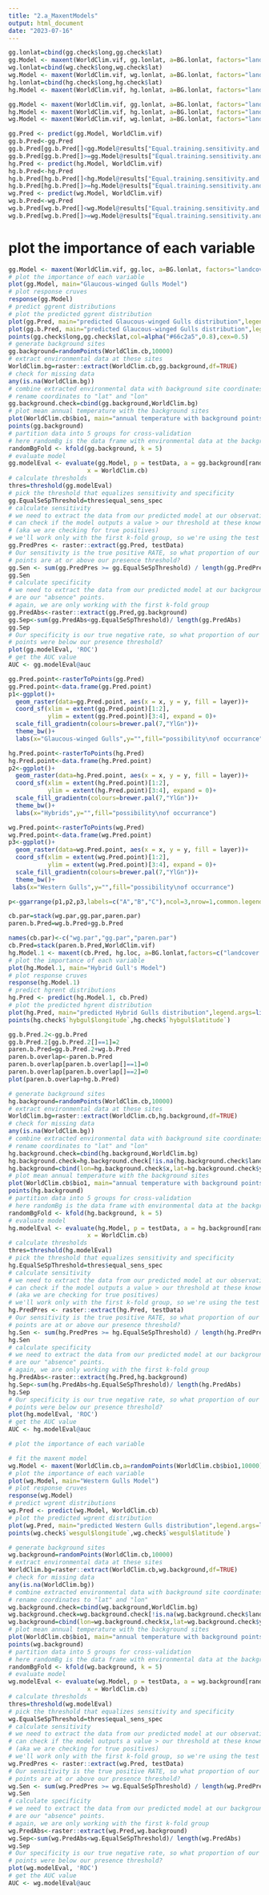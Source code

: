 ---
title: "2.a_MaxentModels"
output: html_document
date: "2023-07-16"
---
```{r maxent 10 replicates}
gg.lonlat=cbind(gg.check$long,gg.check$lat)
gg.Model <- maxent(WorldClim.vif, gg.lonlat, a=BG.lonlat, factors="landcover.type",args=c("replicates=10","responsecurves=TRUE","writeplotdata=TRUE","jackknife=TRUE"))
wg.lonlat=cbind(wg.check$long,wg.check$lat)
wg.Model <- maxent(WorldClim.vif, wg.lonlat, a=BG.lonlat, factors="landcover.type",args=c("replicates=10","responsecurves=TRUE","writeplotdata=TRUE","jackknife=TRUE"))
hg.lonlat=cbind(hg.check$long,hg.check$lat)
hg.Model <- maxent(WorldClim.vif, hg.lonlat, a=BG.lonlat, factors="landcover.type",args=c("replicates=10","responsecurves=TRUE","writeplotdata=TRUE","jackknife=TRUE"))
```

```{r maxent prediction model}
gg.Model <- maxent(WorldClim.vif, gg.lonlat, a=BG.lonlat, factors="landcover.type")
hg.Model <- maxent(WorldClim.vif, hg.lonlat, a=BG.lonlat, factors="landcover.type")
wg.Model <- maxent(WorldClim.vif, wg.lonlat, a=BG.lonlat, factors="landcover.type")
```
```{r maxent prediction}
gg.Pred <- predict(gg.Model, WorldClim.vif)
gg.b.Pred<-gg.Pred
gg.b.Pred[gg.b.Pred[]<gg.Model@results["Equal.training.sensitivity.and.specificity.Cloglog.threshold",]]=0
gg.b.Pred[gg.b.Pred[]>=gg.Model@results["Equal.training.sensitivity.and.specificity.Cloglog.threshold",]]=1
hg.Pred <- predict(hg.Model, WorldClim.vif)
hg.b.Pred<-hg.Pred
hg.b.Pred[hg.b.Pred[]<hg.Model@results["Equal.training.sensitivity.and.specificity.Cloglog.threshold",]]=0
hg.b.Pred[hg.b.Pred[]>=hg.Model@results["Equal.training.sensitivity.and.specificity.Cloglog.threshold",]]=1
wg.Pred <- predict(wg.Model, WorldClim.vif)
wg.b.Pred<-wg.Pred
wg.b.Pred[wg.b.Pred[]<wg.Model@results["Equal.training.sensitivity.and.specificity.Cloglog.threshold",]]=0
wg.b.Pred[wg.b.Pred[]>=wg.Model@results["Equal.training.sensitivity.and.specificity.Cloglog.threshold",]]=1
```

# plot the importance of each variable
```{r glaucous-winged gull maxent}

gg.Model <- maxent(WorldClim.vif, gg.loc, a=BG.lonlat, factors="landcover.type")
# plot the importance of each variable
plot(gg.Model, main="Glaucous-winged Gulls Model")
# plot response cruves
response(gg.Model)
# predict ggrent distributions
# plot the predicted ggrent distribution
plot(gg.Pred, main="predicted Glaucous-winged Gulls distribution",legend.args=list("possibility\nof occrance"))
plot(gg.b.Pred, main="predicted Glaucous-winged Gulls distribution",legend.args=list("possibility\nof occrance"))
points(gg.check$long,gg.check$lat,col=alpha("#66c2a5",0.8),cex=0.5)
# generate background sites
gg.background=randomPoints(WorldClim.cb,10000)
# extract environmental data at these sites
WorldClim.bg=raster::extract(WorldClim.cb,gg.background,df=TRUE)
# check for missing data
any(is.na(WorldClim.bg))
# combine extracted environmental data with background site coordinates
# rename coordinates to "lat" and "lon"
gg.background.check=cbind(gg.background,WorldClim.bg)
# plot mean annual temperature with the background sites
plot(WorldClim.cb$bio1, main="annual temperature with background points",legend.args=list("Celsius degree"))
points(gg.background)
# partition data into 5 groups for cross-validation
# here randomBg is the data frame with environmental data at the background sites
randomBgFold <- kfold(gg.background, k = 5)
# evaluate model
gg.modelEval <- evaluate(gg.Model, p = testData, a = gg.background[randomBgFold == 1, 1:2], 
                      x = WorldClim.cb)
# calculate thresholds
thres=threshold(gg.modelEval)
# pick the threshold that equalizes sensitivity and specificity
gg.EqualSeSpThreshold=thres$equal_sens_spec
# calculate sensitivity
# we need to extract the data from our predicted model at our observation locations so we 
# can check if the model outputs a value > our threshold at these known presence points
# (aka we are checking for true positives)
# we'll work only with the first k-fold group, so we're using the test data
gg.PredPres <- raster::extract(gg.Pred, testData)
# Our sensitivity is the true positive RATE, so what proportion of our observation 
# points are at or above our presence threshold?
gg.Sen <- sum(gg.PredPres >= gg.EqualSeSpThreshold) / length(gg.PredPres)
gg.Sen
# calculate specificity
# we need to extract the data from our predicted model at our background points, because they
# are our "absence" points.
# again, we are only working with the first k-fold group
gg.PredAbs<-raster::extract(gg.Pred,gg.background)
gg.Sep<-sum(gg.PredAbs<gg.EqualSeSpThreshold)/ length(gg.PredAbs)
gg.Sep
# Our specificity is our true negative rate, so what proportion of our background 
# points were below our presence threshold?
plot(gg.modelEval, 'ROC')
# get the AUC value
AUC <- gg.modelEval@auc

gg.Pred.point<-rasterToPoints(gg.Pred)
gg.Pred.point<-data.frame(gg.Pred.point)
p1<-ggplot()+
  geom_raster(data=gg.Pred.point, aes(x = x, y = y, fill = layer))+
  coord_sf(xlim = extent(gg.Pred.point)[1:2],
           ylim = extent(gg.Pred.point)[3:4], expand = 0)+
  scale_fill_gradientn(colours=brewer.pal(7,"YlGn"))+
  theme_bw()+
  labs(x="Glaucous-winged Gulls",y="",fill="possibility\nof occurrance")

hg.Pred.point<-rasterToPoints(hg.Pred)
hg.Pred.point<-data.frame(hg.Pred.point)
p2<-ggplot()+
  geom_raster(data=hg.Pred.point, aes(x = x, y = y, fill = layer))+
  coord_sf(xlim = extent(hg.Pred.point)[1:2],
           ylim = extent(hg.Pred.point)[3:4], expand = 0)+
  scale_fill_gradientn(colours=brewer.pal(7,"YlGn"))+
  theme_bw()+
  labs(x="Hybrids",y="",fill="possibility\nof occurrance")

wg.Pred.point<-rasterToPoints(wg.Pred)
wg.Pred.point<-data.frame(wg.Pred.point)
p3<-ggplot()+
  geom_raster(data=wg.Pred.point, aes(x = x, y = y, fill = layer))+
  coord_sf(xlim = extent(wg.Pred.point)[1:2],
           ylim = extent(wg.Pred.point)[3:4], expand = 0)+
  scale_fill_gradientn(colours=brewer.pal(7,"YlGn"))+
  theme_bw()+
 labs(x="Western Gulls",y="",fill="possibility\nof occurrance")

p<-ggarrange(p1,p2,p3,labels=c("A","B","C"),ncol=3,nrow=1,common.legend=TRUE,legend="bottom")
```
```{r hybrid gull maxent}
cb.par=stack(wg.par,gg.par,paren.par)
paren.b.Pred=wg.b.Pred+gg.b.Pred

names(cb.par)<-c("wg.par","gg.par","paren.par")
cb.Pred=stack(paren.b.Pred,WorldClim.vif)
hg.Model.1 <- maxent(cb.Pred, hg.loc, a=BG.lonlat,factors=c("landcover.type","layer")) #factors=c("wg.par","gg.par","paren.par"))
# plot the importance of each variable
plot(hg.Model.1, main="Hybrid Gull's Model")
# plot response cruves
response(hg.Model.1)
# predict hgrent distributions
hg.Pred <- predict(hg.Model.1, cb.Pred)
# plot the predicted hgrent distribution
plot(hg.Pred, main="predicted Hybrid Gulls distribution",legend.args=list("possibility\nof occrance"))
points(hg.check$`hybgul$longitude`,hg.check$`hybgul$latitude`)

gg.b.Pred.2<-gg.b.Pred
gg.b.Pred.2[gg.b.Pred.2[]==1]=2
paren.b.Pred=gg.b.Pred.2+wg.b.Pred
paren.b.overlap<-paren.b.Pred
paren.b.overlap[paren.b.overlap[]==1]=0
paren.b.overlap[paren.b.overlap[]==2]=0
plot(paren.b.overlap+hg.b.Pred)

# generate background sites
hg.background=randomPoints(WorldClim.cb,10000)
# extract environmental data at these sites
WorldClim.bg=raster::extract(WorldClim.cb,hg.background,df=TRUE)
# check for missing data
any(is.na(WorldClim.bg))
# combine extracted environmental data with background site coordinates
# rename coordinates to "lat" and "lon"
hg.background.check=cbind(hg.background,WorldClim.bg)
hg.background.check=hg.background.check[!is.na(hg.background.check$landcover.type),]
hg.background=cbind(lon=hg.background.check$x,lat=hg.background.check$y)
# plot mean annual temperature with the background sites
plot(WorldClim.cb$bio1, main="annual temperature with background points",legend.args=list("Celsius degree"))
points(hg.background)
# partition data into 5 groups for cross-validation
# here randomBg is the data frame with environmental data at the background sites
randomBgFold <- kfold(hg.background, k = 5)
# evaluate model
hg.modelEval <- evaluate(hg.Model, p = testData, a = hg.background[randomBgFold == 1, 1:2], 
                      x = WorldClim.cb)
# calculate thresholds
thres=threshold(hg.modelEval)
# pick the threshold that equalizes sensitivity and specificity
hg.EqualSeSpThreshold=thres$equal_sens_spec
# calculate sensitivity
# we need to extract the data from our predicted model at our observation locations so we 
# can check if the model outputs a value > our threshold at these known presence points
# (aka we are checking for true positives)
# we'll work only with the first k-fold group, so we're using the test data
hg.PredPres <- raster::extract(hg.Pred, testData)
# Our sensitivity is the true positive RATE, so what proportion of our observation 
# points are at or above our presence threshold?
hg.Sen <- sum(hg.PredPres >= hg.EqualSeSpThreshold) / length(hg.PredPres)
hg.Sen
# calculate specificity
# we need to extract the data from our predicted model at our background points, because they
# are our "absence" points.
# again, we are only working with the first k-fold group
hg.PredAbs<-raster::extract(hg.Pred,hg.background)
hg.Sep<-sum(hg.PredAbs<hg.EqualSeSpThreshold)/ length(hg.PredAbs)
hg.Sep
# Our specificity is our true negative rate, so what proportion of our background 
# points were below our presence threshold?
plot(hg.modelEval, 'ROC')
# get the AUC value
AUC <- hg.modelEval@auc
```
```{r western gull maxent}

# plot the importance of each variable

# fit the maxent model
wg.Model <- maxent(WorldClim.cb,a=randomPoints(WorldClim.cb$bio1,10000), wg.loc,factors="landcover.type")
# plot the importance of each variable
plot(wg.Model, main="Western Gulls Model")
# plot response cruves
response(wg.Model)
# predict wgrent distributions
wg.Pred <- predict(wg.Model, WorldClim.cb)
# plot the predicted wgrent distribution
plot(wg.Pred, main="predicted Western Gulls distribution",legend.args=list("possibility\nof occrance"))
points(wg.check$`wesgul$longitude`,wg.check$`wesgul$latitude`)

# generate background sites
wg.background=randomPoints(WorldClim.cb,10000)
# extract environmental data at these sites
WorldClim.bg=raster::extract(WorldClim.cb,wg.background,df=TRUE)
# check for missing data
any(is.na(WorldClim.bg))
# combine extracted environmental data with background site coordinates
# rename coordinates to "lat" and "lon"
wg.background.check=cbind(wg.background,WorldClim.bg)
wg.background.check=wg.background.check[!is.na(wg.background.check$landcover.type),]
wg.background=cbind(lon=wg.background.check$x,lat=wg.background.check$y)
# plot mean annual temperature with the background sites
plot(WorldClim.cb$bio1, main="annual temperature with background points",legend.args=list("Celsius degree"))
points(wg.background)
# partition data into 5 groups for cross-validation
# here randomBg is the data frame with environmental data at the background sites
randomBgFold <- kfold(wg.background, k = 5)
# evaluate model
wg.modelEval <- evaluate(wg.Model, p = testData, a = wg.background[randomBgFold == 1, 1:2], 
                      x = WorldClim.cb)
# calculate thresholds
thres=threshold(wg.modelEval)
# pick the threshold that equalizes sensitivity and specificity
wg.EqualSeSpThreshold=thres$equal_sens_spec
# calculate sensitivity
# we need to extract the data from our predicted model at our observation locations so we 
# can check if the model outputs a value > our threshold at these known presence points
# (aka we are checking for true positives)
# we'll work only with the first k-fold group, so we're using the test data
wg.PredPres <- raster::extract(wg.Pred, testData)
# Our sensitivity is the true positive RATE, so what proportion of our observation 
# points are at or above our presence threshold?
wg.Sen <- sum(wg.PredPres >= wg.EqualSeSpThreshold) / length(wg.PredPres)
wg.Sen
# calculate specificity
# we need to extract the data from our predicted model at our background points, because they
# are our "absence" points.
# again, we are only working with the first k-fold group
wg.PredAbs<-raster::extract(wg.Pred,wg.background)
wg.Sep<-sum(wg.PredAbs<wg.EqualSeSpThreshold)/ length(wg.PredAbs)
wg.Sep
# Our specificity is our true negative rate, so what proportion of our background 
# points were below our presence threshold?
plot(wg.modelEval, 'ROC')
# get the AUC value
AUC <- wg.modelEval@auc
```


